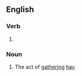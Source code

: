 ==English==

===Verb===
{{head|en|present participle}}

# {{present participle of|hay|lang=en|nocat=1}}

===Noun===
{{en-noun}}

# The act of [[gather]]ing [[hay]].